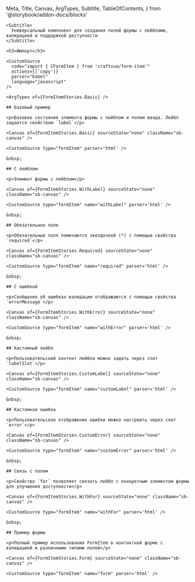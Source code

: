   Meta,
  Title,
  Canvas,
  ArgTypes,
  Subtitle,
  TableOfContents,
} from '@storybook/addon-docs/blocks'

<Meta of={FormItemStories} />

<div className='sb-docs-wrapper' >
  <div className='sb-docs-content'>
    <Title>Элемент формы</Title>

    <Subtitle>
      Универсальный компонент для создания полей формы с лейблами, валидацией и поддержкой доступности
    </Subtitle>

    <h3>Импорт</h3>

    <CustomSource
      code="import { CFormItem } from 'craftvue/form-item'"
      actions={['copy']}
      parser="babel"
      language="javascript"
    />

    <ArgTypes of={FormItemStories.Basic} />

    ## Базовый пример

    <p>Базовое состояние элемента формы с лейблом и полем ввода. Лейбл задается свойством `label`</p>

    <Canvas of={FormItemStories.Basic} sourceState="none" className="sb-canvas" />

    <CustomSource type="formItem" parser='html' />

    &nbsp;

    ## С лейблом

    <p>Элемент формы с лейблом</p>

    <Canvas of={FormItemStories.WithLabel} sourceState="none" className="sb-canvas" />

    <CustomSource type="formItem" name="withLabel" parser='html' />

    &nbsp;

    ## Обязательное поле

    <p>Обязательные поля помечаются звездочкой (*) с помощью свойства `required`</p>

    <Canvas of={FormItemStories.Required} sourceState="none" className="sb-canvas" />

    <CustomSource type="formItem" name="required" parser='html' />

    &nbsp;

    ## С ошибкой

    <p>Сообщения об ошибках валидации отображаются с помощью свойства `errorMessage`</p>

    <Canvas of={FormItemStories.WithError} sourceState="none" className="sb-canvas" />

    <CustomSource type="formItem" name="withError" parser='html' />

    &nbsp;

    ## Кастомный лейбл

    <p>Пользовательский контент лейбла можно задать через слот `labelSlot`</p>

    <Canvas of={FormItemStories.CustomLabel} sourceState="none" className="sb-canvas" />

    <CustomSource type="formItem" name="customLabel" parser='html' />

    &nbsp;

    ## Кастомная ошибка

    <p>Пользовательское отображение ошибки можно настроить через слот `error`</p>

    <Canvas of={FormItemStories.CustomError} sourceState="none" className="sb-canvas" />

    <CustomSource type="formItem" name="customError" parser='html' />

    &nbsp;

    ## Связь с полем

    <p>Свойство `for` позволяет связать лейбл с конкретным элементом формы для улучшения доступности</p>

    <Canvas of={FormItemStories.WithFor} sourceState="none" className="sb-canvas" />

    <CustomSource type="formItem" name="withFor" parser='html' />

    &nbsp;

    ## Пример формы

    <p>Полный пример использования FormItem в контактной форме с валидацией и различными типами полей</p>

    <Canvas of={FormItemStories.Form} sourceState="none" className="sb-canvas" />

    <CustomSource type="formItem" name="form" parser='html' />

  </div>

  <div>
    <TableOfContents
      className='sb-docs-toc sb-unstyled'
      title='Компоненты'
      contentsSelector='.sb-docs-content'
      headingSelector="h2"
      ignoreSelector='.sbdocs-subtitle'
    />
  </div>
</div>

